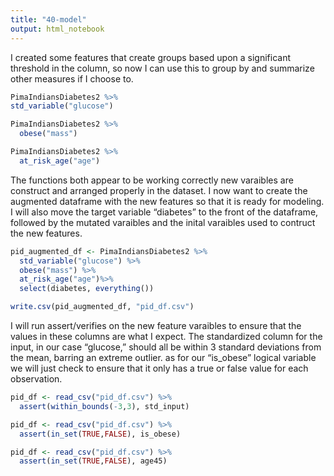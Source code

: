 ```yaml
---
title: "40-model"
output: html_notebook
---
```


I created some features that create groups based upon a significant threshold in the column, so now I can use this to group by and summarize other measures if I choose to.
```r
PimaIndiansDiabetes2 %>%
std_variable("glucose")

PimaIndiansDiabetes2 %>%
  obese("mass")

PimaIndiansDiabetes2 %>%
  at_risk_age("age")
```

The functions both appear to be working correctly new varaibles are construct and arranged properly in the dataset. I now want to create the augmented dataframe with the new features so that it is ready for modeling. I will also move the target variable "diabetes" to the front of the dataframe, followed by the mutated varaibles and the inital varaibles used to contruct the new features.
```r
pid_augmented_df <- PimaIndiansDiabetes2 %>%
  std_variable("glucose") %>%
  obese("mass") %>%
  at_risk_age("age")%>%
  select(diabetes, everything())

write.csv(pid_augmented_df, "pid_df.csv")
```


I will run assert/verifies on the new feature varaibles to ensure that the values in these columns are what I expect. The standardized column for the input, in our case "glucose," should all be within 3 standard deviations from the mean, barring an extreme outlier. as for our "is_obese" logical variable we will just check to ensure that it only has a true or false value for each observation.
```r
pid_df <- read_csv("pid_df.csv") %>%
  assert(within_bounds(-3,3), std_input)

pid_df <- read_csv("pid_df.csv") %>%
  assert(in_set(TRUE,FALSE), is_obese)

pid_df <- read_csv("pid_df.csv") %>%
  assert(in_set(TRUE,FALSE), age45)
  
```

